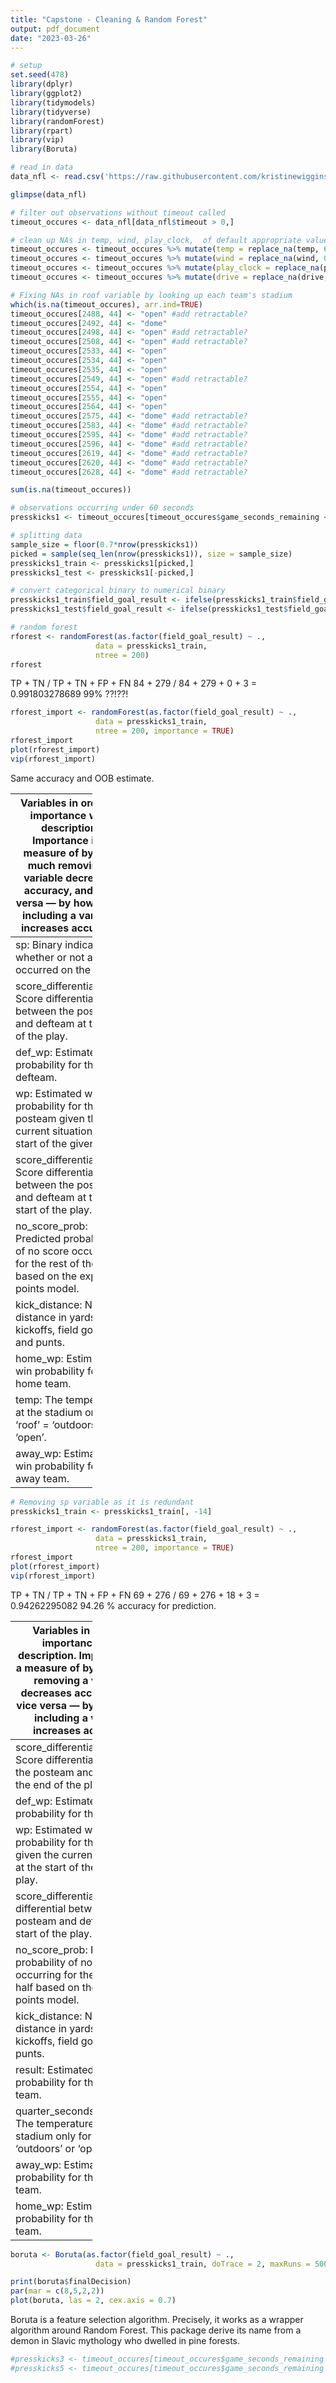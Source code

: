 ---
title: "Capstone - Cleaning & Random Forest"
output: pdf_document
date: "2023-03-26"
---

```{r, message=FALSE, warning=FALSE}
# setup
set.seed(478)
library(dplyr)
library(ggplot2)
library(tidymodels)
library(tidyverse)
library(randomForest)
library(rpart)
library(vip)
library(Boruta)
```


```{r}
# read in data 
data_nfl <- read.csv('https://raw.githubusercontent.com/kristinewiggins/NFL-Pressure-Kicks/c01bd037915638fc425517a2a362aa9b745c903b/NFLkicks.csv')
```

```{r}
glimpse(data_nfl)
```

```{r}
# filter out observations without timeout called
timeout_occures <- data_nfl[data_nfl$timeout > 0,]

# clean up NAs in temp, wind, play_clock,  of default appropriate values
timeout_occures <- timeout_occures %>% mutate(temp = replace_na(temp, 65))
timeout_occures <- timeout_occures %>% mutate(wind = replace_na(wind, 0))
timeout_occures <- timeout_occures %>% mutate(play_clock = replace_na(play_clock, 0))
timeout_occures <- timeout_occures %>% mutate(drive = replace_na(drive, 0))

# Fixing NAs in roof variable by looking up each team's stadium
which(is.na(timeout_occures), arr.ind=TRUE)
timeout_occures[2488, 44] <- "open" #add retractable? 
timeout_occures[2492, 44] <- "dome"
timeout_occures[2498, 44] <- "open" #add retractable? 
timeout_occures[2508, 44] <- "open" #add retractable? 
timeout_occures[2533, 44] <- "open"
timeout_occures[2534, 44] <- "open" 
timeout_occures[2535, 44] <- "open" 
timeout_occures[2549, 44] <- "open" #add retractable? 
timeout_occures[2554, 44] <- "open"
timeout_occures[2555, 44] <- "open"
timeout_occures[2564, 44] <- "open"
timeout_occures[2575, 44] <- "dome" #add retractable? 
timeout_occures[2583, 44] <- "dome" #add retractable? 
timeout_occures[2595, 44] <- "dome" #add retractable? 
timeout_occures[2596, 44] <- "dome" #add retractable? 
timeout_occures[2619, 44] <- "dome" #add retractable?
timeout_occures[2620, 44] <- "dome" #add retractable?
timeout_occures[2628, 44] <- "dome" #add retractable?

sum(is.na(timeout_occures))
```

```{r}
# observations occurring under 60 seconds 
presskicks1 <- timeout_occures[timeout_occures$game_seconds_remaining <= 60,]
```

```{r}
# splitting data 
sample_size = floor(0.7*nrow(presskicks1))
picked = sample(seq_len(nrow(presskicks1)), size = sample_size)
presskicks1_train <- presskicks1[picked,]
presskicks1_test <- presskicks1[-picked,]

# convert categorical binary to numerical binary 
presskicks1_train$field_goal_result <- ifelse(presskicks1_train$field_goal_result == "made",1,0)
presskicks1_test$field_goal_result <- ifelse(presskicks1_test$field_goal_result == "made",1,0)
``` 


```{r}
# random forest 
rforest <- randomForest(as.factor(field_goal_result) ~ ., 
                   data = presskicks1_train, 
                   ntree = 200)
rforest
```

TP + TN / TP + TN + FP + FN 
84 + 279 / 84 + 279 + 0 + 3 = 0.991803278689
99% ??!??! 

```{r}
rforest_import <- randomForest(as.factor(field_goal_result) ~ ., 
                   data = presskicks1_train, 
                   ntree = 200, importance = TRUE)
rforest_import
plot(rforest_import) 
vip(rforest_import)
```
Same accuracy and OOB estimate. 

------------------
Variables in order of importance with description. Importance is a measure of 
by how much removing a variable decreases accuracy, and vice versa — by how much 
including a variable increases accuracy.
------------------
sp:	Binary indicator for whether or not a score occurred on the play.

score_differential_post: Score differential between the posteam and defteam at the end of the play.

def_wp:	Estimated win probability for the defteam.

wp:	Estimated win probability for the posteam given the current situation at the start of the given play.

score_differential: Score differential between the posteam and defteam at the start of the play.

no_score_prob: Predicted probability of no score occurring for the rest of the half based on the expected points model.

kick_distance:	Numeric distance in yards for kickoffs, field goals, and punts.

home_wp:	Estimated win probability for the home team.

temp: The temperature at the stadium only for 'roof' = 'outdoors' or 'open'. 

away_wp:	Estimated win probability for the away team.
-----------------

```{r}
# Removing sp variable as it is redundant
presskicks1_train <- presskicks1_train[, -14]

rforest_import <- randomForest(as.factor(field_goal_result) ~ ., 
                   data = presskicks1_train, 
                   ntree = 200, importance = TRUE)
rforest_import
plot(rforest_import) 
vip(rforest_import)
```

TP + TN / TP + TN + FP + FN 
69 + 276 / 69 + 276 + 18 + 3 = 0.94262295082 
94.26 % accuracy for prediction. 

------------------
Variables in order of importance with description. Importance is a measure of 
by how much removing a variable decreases accuracy, and vice versa — by how much 
including a variable increases accuracy.
------------------
score_differential_post: Score differential between the posteam and defteam at the end of the play.

def_wp:	Estimated win probability for the defteam.

wp:	Estimated win probability for the posteam given the current situation at the start of the given play.

score_differential: Score differential between the posteam and defteam at the start of the play.

no_score_prob: Predicted probability of no score occurring for the rest of the half based on the expected points model.

kick_distance:	Numeric distance in yards for kickoffs, field goals, and punts.

result: Estimated win probability for the home team.

quarter_seconds_remaining: The temperature at the stadium only for 'roof' = 'outdoors' or 'open'. 

away_wp: Estimated win probability for the away team.

home_wp: Estimated win probability for the home team.
-----------------

```{r, message=FALSE, warning=FALSE}
boruta <- Boruta(as.factor(field_goal_result) ~ ., 
                   data = presskicks1_train, doTrace = 2, maxRuns = 500)

print(boruta$finalDecision)
par(mar = c(8,5,2,2))
plot(boruta, las = 2, cex.axis = 0.7)
```

Boruta is a feature selection algorithm. Precisely, it works as a wrapper 
algorithm around Random Forest. This package derive its name from a demon in 
Slavic mythology who dwelled in pine forests. 


```{r}
#presskicks3 <- timeout_occures[timeout_occures$game_seconds_remaining <= 180,]
#presskicks5 <- timeout_occures[timeout_occures$game_seconds_remaining <= 300,]



```
